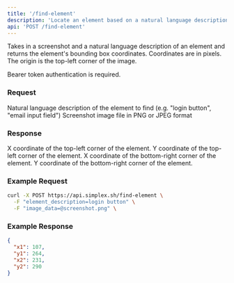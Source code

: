 ```yaml
---
title: '/find-element'
description: 'Locate an element based on a natural language description'
api: 'POST /find-element'
---
```


Takes in a screenshot and a natural language description of an element and returns the element's bounding box coordinates. Coordinates are in pixels. The origin is the top-left corner of the image.

Bearer token authentication is required.
### Request

<ParamField body="element_description" type="string" required>
  Natural language description of the element to find (e.g. "login button", "email input field")
</ParamField>

<ParamField body="image_data" type="file" required>
  Screenshot image file in PNG or JPEG format
</ParamField>

### Response

<ParamField body="x1" type="int" required>
  X coordinate of the top-left corner of the element.
</ParamField>

<ParamField body="y1" type="int" required>
  Y coordinate of the top-left corner of the element.
</ParamField>

<ParamField body="x2" type="int" required>
  X coordinate of the bottom-right corner of the element.
</ParamField>

<ParamField body="y2" type="int" required>
  Y coordinate of the bottom-right corner of the element.
</ParamField>

### Example Request

```bash
curl -X POST https://api.simplex.sh/find-element \
  -F "element_description=login button" \
  -F "image_data=@screenshot.png" \
```

### Example Response

```json
{
  "x1": 107,
  "y1": 264,
  "x2": 231,
  "y2": 290
}